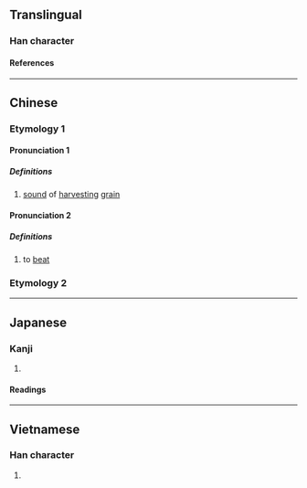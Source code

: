 {{character info/new}}
==Translingual==

===Han character===
{{Han char|rn=64|rad=手|as=06|sn=9|four=51014|canj=QMIG|ids=⿰扌至}}

====References====
{{Han ref|kx=0429.110|dkj=12025|dj=0778.060|hdz=31868.130|uh=6303}}

----

==Chinese==
{{zh-forms}}

===Etymology 1===

====Pronunciation 1====
{{zh-pron
|m=zhì
|c=zat6
|mc=y
|oc=y
|cat=v
}}

=====Definitions=====
{{zh-hanzi}}

# [[sound]] of [[harvest#Verb|harvesting]] [[grain]]
#: {{zh-x|ref=Classic of Poetry - 良耜 ''Liang Si''|穫 之 挃 挃、積 之 栗 栗。|They '''fall rustling''' before the reapers. And [the sheaves] are set up solidly.|tr=Huò zhī '''zhì zhì''', jī zhī lì lì. }}

====Pronunciation 2====
{{zh-pron
|c=zat1
|cat=v
}}

=====Definitions=====
{{zh-hanzi}}

# {{lb|zh|Cantonese}} to [[beat]]

===Etymology 2===
{{zh-see|𢲼|v}}

----

==Japanese==

===Kanji===
{{ja-kanji|grade=|rs=手06}}

# {{defn|lang=ja|sort=手06}}

====Readings====
{{ja-readings|goon=[[しち]] (shichi)|kanon=[[しつ]] (shitsu), [[ちつ]] (chitsu)|kun=[[さす]] (sasu)}}

----

==Vietnamese==

===Han character===
{{vi-hantu|chọi|rs=手06}}

# {{defn|lang=vi|sort=手06}}